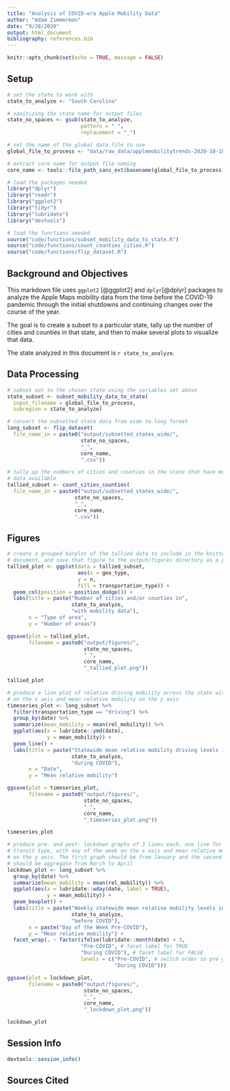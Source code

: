 ```yaml
---
title: "Analysis of COVID-era Apple Mobility Data"
author: "Adam Zimmerman"
date: "9/28/2020"
output: html_document
bibliography: references.bib
---
```


```r
knitr::opts_chunk$set(echo = TRUE, message = FALSE)
```

## Setup

```r
# set the state to work with
state_to_analyze <- "South Carolina"

# sanitizing the state name for output files
state_no_spaces <- gsub(state_to_analyze,
                        pattern = " ",
                        replacement = "_")

# set the name of the global data file to use
global_file_to_process <- "data/raw_data/applemobilitytrends-2020-10-10.csv"

# extract core name for output file naming
core_name <- tools::file_path_sans_ext(basename(global_file_to_process))
```

```r
# load the packages needed
library("dplyr")
library("readr")
library("ggplot2")
library("tidyr")
library("lubridate")
library("devtools")

# load the functions needed
source("code/functions/subset_mobility_data_to_state.R")
source("code/functions/count_counties_cities.R")
source("code/functions/flip_dataset.R")
```

## Background and Objectives

This markdown file uses `ggplot2` [@ggplot2] and `dplyr`[@dplyr] packages to analyze the Apple Maps mobility data from the time before the COVID-19 pandemic through the initial shutdowns and continuing changes over the course of the year.

The goal is to create a subset to a particular state, tally up the number of cities and counties in that state, and then to make several plots to visualize that data.

The state analyzed in this document is `r state_to_analyze`.

## Data Processing
```r
# subset out to the chosen state using the variables set above
state_subset <- subset_mobility_data_to_state(
  input_filename = global_file_to_process,
  subregion = state_to_analyze)
```

```r
# convert the subsetted state data from wide to long format
long_subset <- flip_dataset(
  file_name_in = paste0("output/subsetted_states_wide/",
                        state_no_spaces,
                        "_",
                        core_name,
                        ".csv"))
```

```r
# tally up the numbers of cities and counties in the state that have mobility
# data available
tallied_subset <- count_cities_counties(
  file_name_in = paste0("output/subsetted_states_wide/",
                      state_no_spaces,
                      "_",
                      core_name,
                      ".csv"))
```

## Figures

```r
# create a grouped barplot of the tallied data to include in the knitted
# document, and save that figure to the output/figures directory as a png
tallied_plot <- ggplot(data = tallied_subset,
                       aes(x = geo_type,
                       y = n,
                       fill = transportation_type)) +
  geom_col(position = position_dodge()) +
  labs(title = paste("Number of cities and/or counties in",
                     state_to_analyze,
                     "with mobility data"),
       x = "Type of area",
       y = "Number of areas")

ggsave(plot = tallied_plot,
       filename = paste0("output/figures/",
                         state_no_spaces,
                         "_",
                         core_name,
                         "_tallied_plot.png"))

tallied_plot
```

```r
# produce a line plot of relative driving mobility across the state with data
# on the x axis and mean relative mobility on the y axis
timeseries_plot <- long_subset %>%
  filter(transportation_type == "driving") %>%
  group_by(date) %>%
  summarize(mean_mobility = mean(rel_mobility)) %>%
  ggplot(aes(x = lubridate::ymd(date),
             y = mean_mobility)) +
  geom_line() +
  labs(title = paste("Statewide mean relative mobility driving levels in",
                     state_to_analyze,
                     "during COVID"),
       x = "Date",
       y = "Mean relative mobility")

ggsave(plot = timeseries_plot,
       filename = paste0("output/figures/",
                         state_no_spaces,
                         "_",
                         core_name,
                         "_timeseries_plot.png"))

timeseries_plot
```

```r
# produce pre- and post- lockdown graphs of 3 lines each, one line for each
# transit type, with day of the week on the x axis and mean relative mobility
# on the y axis. The first graph should be from January and the second graph
# should be aggregate from March to April
lockdown_plot <- long_subset %>%
  group_by(date) %>%
  summarize(mean_mobility = mean(rel_mobility)) %>%
  ggplot(aes(x = lubridate::wday(date, label = TRUE),
             y = mean_mobility)) +
  geom_boxplot() +
  labs(title = paste("Weekly statewide mean relative mobility levels in",
                     state_to_analyze,
                     "before COVID"),
       x = paste("Day of the Week Pre-COVID"),
       y = "Mean relative mobility") +
  facet_wrap(. ~ factor(ifelse(lubridate::month(date) < 3,
                        "Pre-COVID", # facet label for TRUE
                        "During COVID"), # facet label for FALSE
                        levels = c("Pre-COVID", # switch order so pre goes first
                                   "During COVID")))

ggsave(plot = lockdown_plot,
       filename = paste0("output/figures/",
                         state_no_spaces,
                         "_",
                         core_name,
                         "_lockdown_plot.png"))

lockdown_plot
```

## Session Info

```r
devtools::session_info()
```

## Sources Cited


